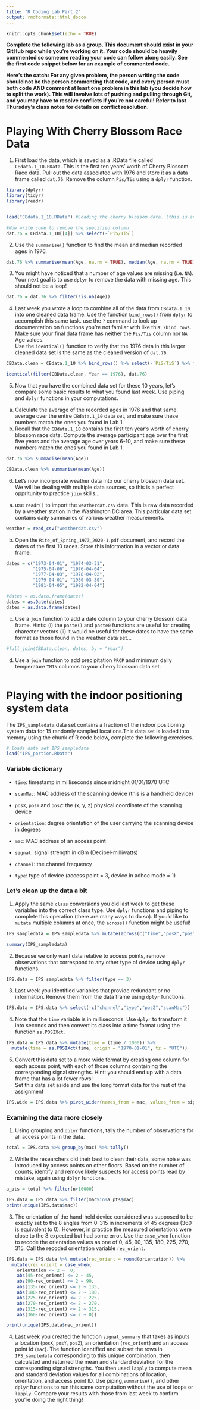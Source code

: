 ```yaml
---
title: "R Coding Lab Part 2"
output: rmdformats::html_docco
---
```


```r
knitr::opts_chunk$set(echo = TRUE)
```

**Complete the following lab as a group. This document should exist in your GitHub repo while you're working on it. Your code should be heavily commented so someone reading your code can follow along easily. See the first code snippet below for an example of commented code.**

**Here's the catch: For any given problem, the person writing the code should not be the person commenting that code, and every person must both code AND comment at least one problem in this lab (you decide how to split the work). This will involve lots of pushing and pulling through Git, and you may have to resolve conflicts if you're not careful! Refer to last Thursday's class notes for details on conflict resolution.**


# Playing With Cherry Blossom Race Data

1) First load the data, which is saved as a .RData file called `CBdata.1_10.RData`. This is the first ten years' worth of Cherry Blossom Race data. Pull out the data associated with 1976 and store it as a data frame called `dat.76`. Remove the column `Pis/Tis` using a `dplyr` function. 


```r
library(dplyr)
library(tidyr)
library(readr)


load("CBdata.1_10.RData") #Loading the cherry blossom data. (this is an example of a properly commented line of code)

#Now write code to remove the specified column
dat.76 = CBdata.1_10[[4]] %>% select(-`PiS/TiS`)

```


2) Use the `summarise()` function to find the mean and median recorded ages in 1976. 

```r

dat.76 %>% summarise(mean(Age, na.rm = TRUE), median(Age, na.rm = TRUE))


```


3) You might have noticed that a number of age values are missing (i.e. `NA`). Your next goal is to use `dplyr` to remove the data with missing age. This should not be a loop!  


```r

dat.76 = dat.76 %>% filter(!is.na(Age))


```


4) Last week you wrote a loop to combine all of the data from `CBdata.1_10` into one cleaned data frame. Use the function `bind_rows()` from `dplyr` to accomplish this same task. use the `?` command to look up documentation on functions you're not familar with like this: `?bind_rows`. Make sure your final data frame has neither the `Pis/Tis` column nor `NA` Age values.  
Use the `identical()` function to verify that the 1976 data in this larger cleaned data set is the same as the cleaned version of `dat.76`. 

```r

CBData.clean = CBdata.1_10 %>% bind_rows() %>% select(-`PiS/TiS`) %>% filter(Age != 'NA')

identical(filter(CBData.clean, Year == 1976), dat.76)

```

5) Now that you have the combined data set for these 10 years, let's compare some basic results to what you found last week. Use piping and `dplyr` functions in your computations.  
a) Calculate the average of the recorded ages in 1976 and that same average over the entire `CBdata.1_10` data set, and make sure these numbers match the ones you found in Lab 1.  
b) Recall that the `CBdata.1_10` contains the first ten year's worth of cherry blossom race data. Compute the average participant age over the first five years and the average age over years 6-10, and make sure these numbers match the ones you found in Lab 1.  

```r

dat.76 %>% summarise(mean(Age))

CBData.clean %>% summarise(mean(Age))


```


6) Let's now incorporate weather data into our cherry blossom data set. We will be dealing with multiple data sources, so this is a perfect oppritunity to practice `join` skills...
a) use `readr()` to import the `weatherdat.csv` data. This is raw data recorded by a weather station in the Washington DC area. This particular data set contains daily summaries of various weather measurements. 
```r

weather = read_csv("weatherdat.csv")

```
b) Open the `Rite_of_Spring_1973_2020-1.pdf` document, and record the dates of the first 10 races. Store this information in a vector or data frame.
```r

dates = c("1973-04-01", "1974-03-31",
          "1975-04-06", "1976-04-04",
          "1977-04-03", "1978-04-02",
          "1979-04-01", "1980-03-30",
          "1981-04-05", "1982-04-04")

#dates = as.data.frame(dates)
dates = as.Date(dates)
dates = as.data.frame(dates)

```
c) Use a `join` function to add a date column to your cherry blossom data frame. Hints: (i) the `paste()` and `paste0` functions are useful for creating charecter vectors (ii) it would be useful for these dates to have the same format as those found in the weather data set...
```r

#full_join(CBData.clean, dates, by = "Year")

```
d) Use a `join` function to add precipitation `PRCP`  and minimum daily temperature `TMIN` columns to your cherry blossom data set.

```r



```

# Playing with the indoor positioning system data

The `IPS_sampledata` data set contains a fraction of the indoor positioning system data for 15 randomly sampled locations.This data set is loaded into memory using the chunk of R code below, complete the following exercises. 

```r
# loads data set IPS_sampledata
load("IPS_portion.RData")

```

### Variable dictionary

- `time`: timestamp in milliseconds since midnight 01/01/1970 UTC

- `scanMac`: MAC address of the scanning device (this is a handheld device)

- `posX`, `posY` and `posZ`: the (x, y, z) physical coordinate of the scanning device

- `orientation`: degree orientation of the user carrying the scanning device in degrees

- `mac`: MAC address of an access point

- `signal`: signal strength in dBm (Decibel-milliwatts)

- `channel`: the channel frequency

- `type`: type of device (access point = 3, device in adhoc mode = 1)

### Let's clean up the data a bit

1. Apply the same `class` conversions you did last week to get these variables into the correct class type. Use `dplyr` functions and piping to complete this operation (there are many ways to do so). If you'd like to `mutate` multiple columns at once, the `across()` function might be useful!


```r
IPS_sampledata = IPS_sampledata %>% mutate(across(c("time","posX","posY","posZ","orientation","signal"), as.numeric))

summary(IPS_sampledata)

```

2. Because we only want data relative to access points, remove observations that correspond to any other type of device using `dplyr` functions.

```r

IPS.data = IPS_sampledata %>% filter(type == 3)

```

3. Last week you identified variables that provide redundant or no information. Remove them from the data frame using `dplyr` functions.

```r

IPS.data = IPS.data %>% select(-c("channel","type","posZ","scanMac"))

```

4. Note that the `time` variable is in milliseconds.  Use `dplyr` to transform it into seconds and then convert its class into a time format using the function `as.POSIXct`.

```r

IPS.data = IPS.data %>% mutate(time = (time / 1000)) %>% 
  mutate(time = as.POSIXct(time, origin = "1970-01-01", tz = "UTC"))


```

5. Convert this data set to a more wide format by creating one column for each access point, with each of those columns containing the corresponding signal strengths. Hint: you should end up with a data frame that has a lot fewer rows!  
Set this data set aside and use the long format data for the rest of the assignment

```r

IPS.wide = IPS.data %>% pivot_wider(names_from = mac, values_from = signal)

```

### Examining the data more closely

1. Using grouping and `dplyr` functions, tally the  number of observations for all access points in the data.

```r

total = IPS.data %>% group_by(mac) %>% tally()

```

2. While the researchers did their best to clean their data, some noise was introduced by access points on other floors.  Based on the number of counts, identify and remove likely suspects for access points read by mistake, again using `dplyr` functions.

```r
a_pts = total %>% filter(n>10000)

IPS.data = IPS.data %>% filter(mac%in%a_pts$mac)
print(unique(IPS.data$mac))

```

3.  The orientation of the hand-held device considered was supposed to be exactly set to the 8 angles from 0-315 in increments of 45 degrees (360 is equivalent to 0). However, in practice the measured orientations were close to the 8 expected but had some error.  Use the `case_when` function to recode the orientation values as one of 0, 45, 90, 135, 180, 225, 270, 315. Call the recoded orientation variable `rec_orient`.

```r

IPS.data = IPS.data %>% mutate(rec_orient = round(orientation)) %>%
  mutate(rec_orient = case_when(
    orientation <= 2 ~  0,
    abs(45-rec_orient) <= 2 ~ 45,
    abs(90-rec_orient) <= 2 ~ 90,
    abs(135-rec_orient) <= 2 ~ 135,
    abs(180-rec_orient) <= 2 ~ 180,
    abs(225-rec_orient) <= 2 ~ 225,
    abs(270-rec_orient) <= 2 ~ 270,
    abs(315-rec_orient) <= 2 ~ 315,
    abs(360-rec_orient) <= 2 ~ 0))

print(unique(IPS.data$rec_orient))

```

4. Last week you created the function `signal_summary` that takes as inputs a location (`posX`, `posY`, `posZ`), an orientation (`rec_orient`) and an access point id (`mac`).  The function identified and subset the rows in `IPS_sampledata` corresponding to this unique combination, then calculated and returned the mean and standard deviation for the corresponding signal strengths. You then used `lapply` to compute mean and standard deviation values for all combinations of location, orientation, and access point ID. 
Use piping,`summarise()`, and other `dplyr` functions to run this same computation without the use of loops or `lapply`. Compare your results with those from last week to confirm you're doing the right thing!

```r



```